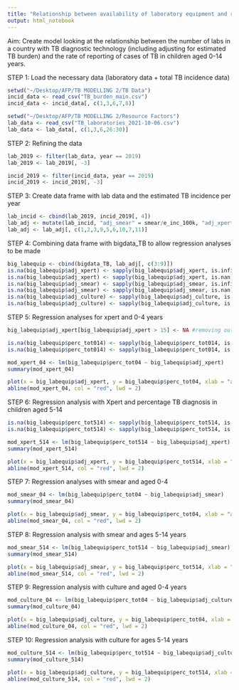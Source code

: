 ```yaml
---
title: "Relationship between availability of laboratory equipment and reporting rates of TB in children aged 0-14 years"
output: html_notebook
---
```


Aim: Create model looking at the relationship between the number of labs in a country with TB diagnostic technology (including adjusting for estimated TB burden) and the rate of reporting of cases of TB in children aged 0-14 years.

STEP 1: Load the necessary data (laboratory data + total TB incidence data)

```r
setwd("~/Desktop/AFP/TB MODELLING 2/TB Data")
incid_data <- read_csv("TB_burden_main.csv")
incid_data <- incid_data[, c(1,3,6,7,8)]

setwd("~/Desktop/AFP/TB MODELLING 2/Resource Factors")
lab_data <- read_csv("TB_laboratories_2021-10-06.csv")
lab_data <- lab_data[, c(1,3,6,26:30)]
```

STEP 2: Refining the data 

```r
lab_2019 <- filter(lab_data, year == 2019)
lab_2019 <- lab_2019[, -3]

incid_2019 <- filter(incid_data, year == 2019)
incid_2019 <- incid_2019[, -3]
```

STEP 3: Create data frame with lab data and the estimated TB incidence per year 

```r
lab_incid <- cbind(lab_2019, incid_2019[, 4])
lab_adj <- mutate(lab_incid, "adj_smear" = smear/e_inc_100k, "adj_xpert" = xpert/e_inc_100k, "adj_culture" = culture/e_inc_100k)
lab_adj <- lab_adj[, c(1,2,3,9,5,6,10,7,11)]
```

STEP 4: Combining data frame with bigdata_TB to allow regression analyses to be made

```r
big_labequip <- cbind(bigdata_TB, lab_adj[, c(3:9)])
is.na(big_labequip$adj_xpert) <- sapply(big_labequip$adj_xpert, is.infinite)
is.na(big_labequip$adj_xpert) <- sapply(big_labequip$adj_xpert, is.nan)
is.na(big_labequip$adj_smear) <- sapply(big_labequip$adj_smear, is.infinite)
is.na(big_labequip$adj_smear) <- sapply(big_labequip$adj_smear, is.nan)
is.na(big_labequip$adj_culture) <- sapply(big_labequip$adj_culture, is.infinite)
is.na(big_labequip$adj_culture) <- sapply(big_labequip$adj_culture, is.nan)

```


STEP 5: Regression analyses for xpert and 0-4 years 

```r
big_labequip$adj_xpert[big_labequip$adj_xpert > 15] <- NA #removing outliers

is.na(big_labequip$perc_tot014) <- sapply(big_labequip$perc_tot014, is.infinite)
is.na(big_labequip$perc_tot014) <- sapply(big_labequip$perc_tot014, is.nan)

mod_xpert_04 <- lm(big_labequip$perc_tot04 ~ big_labequip$adj_xpert)
summary(mod_xpert_04)

plot(x = big_labequip$adj_xpert, y = big_labequip$perc_tot04, xlab = "adj_xpert", ylab = "perc_tot04")
abline(mod_xpert_04, col = "red", lwd = 2)

```

STEP 6: Regression analysis with Xpert and percentage TB diagnosis in children aged 5-14

```r
is.na(big_labequip$perc_tot514) <- sapply(big_labequip$perc_tot514, is.infinite)
is.na(big_labequip$perc_tot514) <- sapply(big_labequip$perc_tot514, is.nan)

mod_xpert_514 <- lm(big_labequip$perc_tot514 ~ big_labequip$adj_xpert)
summary(mod_xpert_514)

plot(x = big_labequip$adj_xpert, y = big_labequip$perc_tot514, xlab = "adj_xpert", ylab = "perc_tot514")
abline(mod_xpert_514, col = "red", lwd = 2)
```

STEP 7: Regression analyses with smear and aged 0-4

```r
mod_smear_04 <- lm(big_labequip$perc_tot04 ~ big_labequip$adj_smear)
summary(mod_smear_04)

plot(x = big_labequip$adj_smear, y = big_labequip$perc_tot04, xlab = "adj_smear", ylab = "perc_tot04")
abline(mod_smear_04, col = "red", lwd = 2)

```
STEP 8: Regression analysis with smear and ages 5-14 years 

```r
mod_smear_514 <- lm(big_labequip$perc_tot514 ~ big_labequip$adj_smear)
summary(mod_smear_514)

plot(x = big_labequip$adj_smear, y = big_labequip$perc_tot514, xlab = "adj_smear", ylab = "perc_tot514")
abline(mod_smear_514, col = "red", lwd = 2)
```
STEP 9: Regression analysis with culture and aged 0-4 years

```r
mod_culture_04 <- lm(big_labequip$perc_tot04 ~ big_labequip$adj_culture)
summary(mod_culture_04)

plot(x = big_labequip$adj_culture, y = big_labequip$perc_tot04, xlab = "adj_culture", ylab = "perc_tot04")
abline(mod_culture_04, col = "red", lwd = 2)

```
STEP 10: Regression analysis with culture for ages 5-14 years

```r
mod_culture_514 <- lm(big_labequip$perc_tot514 ~ big_labequip$adj_culture)
summary(mod_culture_514)

plot(x = big_labequip$adj_culture, y = big_labequip$perc_tot514, xlab = "adj_culture", ylab = "perc_tot514")
abline(mod_culture_514, col = "red", lwd = 2)
```

